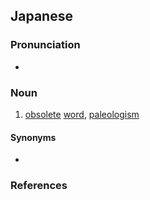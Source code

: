 ==Japanese==
{{ja-kanjitab|はい|ご|yomi=o}}

===Pronunciation===
* {{ja-pron|はいご|y=o|acc=0|acc_ref=NHK}}

===Noun===
{{ja-noun|はいご|kyu=廢語}}

# [[obsolete]] [[word]], [[paleologism]]

====Synonyms====
* {{ja-r|死語|しご}}

===References===
<references/>